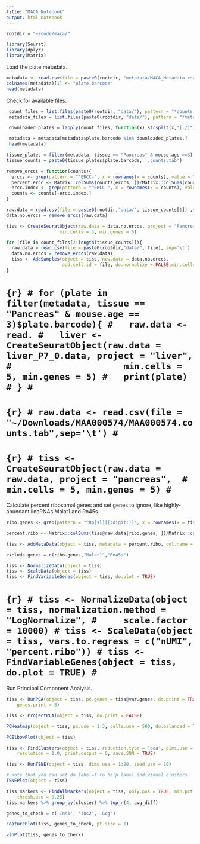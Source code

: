 ```yaml
---
title: "MACA Notebook"
output: html_notebook
---
```


```r
rootdir = "~/code/maca/"
```


```r
library(Seurat)
library(dplyr)
library(Matrix)
```

Load the plate metadata.

```r
metadata <- read.csv(file = paste0(rootdir, "metadata/MACA_Metadata.csv"), sep=",", header = TRUE)
colnames(metadata)[1] <- "plate.barcode"
head(metadata)
```

Check for available files.
```r
 count_files = list.files(paste0(rootdir, "data/"), pattern = "*counts.tab",recursive = TRUE)
 metadata_files = list.files(paste0(rootdir, "data/"), pattern = "*metadata.tab",recursive = TRUE)

 downloaded_plates = lapply(count_files, function(x) strsplit(x,"[./]")[[1]][1])

 metadata = metadata[metadata$plate.barcode %in% downloaded_plates,]
 head(metadata)
```

```r
tissue_plates = filter(metadata, tissue == "Pancreas" & mouse.age ==3)[,c('plate.barcode','tissue','subtissue','mouse.sex')]
tissue_counts = paste0(tissue_plates$plate.barcode, '.counts.tab')

remove_erccs = function(counts){
  erccs <- grep(pattern = "^ERCC-", x = rownames(x = counts), value = TRUE)
  percent.ercc <- Matrix::colSums(counts[erccs, ])/Matrix::colSums(counts)
  ercc.index <- grep(pattern = "^ERCC-", x = rownames(x = counts), value = FALSE)
  counts <- counts[-ercc.index,]
}

raw.data = read.csv(file = paste0(rootdir,"data/", tissue_counts[1]) ,sep='\t')
data.no.erccs = remove_erccs(raw.data)

tiss <- CreateSeuratObject(raw.data = data.no.erccs, project = "Pancreas", 
                    min.cells = 5, min.genes = 5)

for (file in count_files[2:length(tissue_counts)]){
  raw.data = read.csv(file = paste0(rootdir,"data/", file), sep='\t')
  data.no.erccs = remove_erccs(raw.data)
  tiss <- AddSamples(object = tiss, new.data = data.no.erccs, 
                     add.cell.id = file, do.normalize = FALSE,min.cells = 5, min.genes = 5)
}
```


# ```{r}
# for (plate in filter(metadata, tissue == "Pancreas" & mouse.age == 3)$plate.barcode){
#   raw.data <- read.
#   liver <- CreateSeuratObject(raw.data = liver_P7_0.data, project = "liver", 
#                     min.cells = 5, min.genes = 5)
#   print(plate)
# }
# ```


# ```{r}
# raw.data <- read.csv(file = "~/Downloads/MAA000574/MAA000574.counts.tab",sep='\t')
# ```



# ```{r}
# tiss <- CreateSeuratObject(raw.data = raw.data, project = "pancreas", 
#                     min.cells = 5, min.genes = 5)
# ```

Calculate percent ribosomal genes and set genes to ignore, like highly-abundant lincRNAs Malat1 and Rn45s.

```r
ribo.genes <- grep(pattern = "^Rp[sl][[:digit:]]", x = rownames(x = tiss@data), value = TRUE)

percent.ribo <- Matrix::colSums(tiss@raw.data[ribo.genes, ])/Matrix::colSums(tiss@raw.data)

tiss <- AddMetaData(object = tiss, metadata = percent.ribo, col.name = "percent.ribo")

exclude.genes = c(ribo.genes,"Malat1","Rn45s")
```


```r
tiss <- NormalizeData(object = tiss)
tiss <- ScaleData(object = tiss)
tiss <- FindVariableGenes(object = tiss, do.plot = TRUE)
```



# ```{r}
# tiss <- NormalizeData(object = tiss, normalization.method = "LogNormalize",
#     scale.factor = 10000)
# tiss <- ScaleData(object = tiss, vars.to.regress = c("nUMI", "percent.ribo"))
# tiss <- FindVariableGenes(object = tiss, do.plot = TRUE)
# ```
Run Principal Component Analysis.
```r
tiss <- RunPCA(object = tiss, pc.genes = tiss@var.genes, do.print = TRUE, pcs.print = 1:5, 
    genes.print = 5)
```

```r
tiss <- ProjectPCA(object = tiss, do.print = FALSE)
```


```r
PCHeatmap(object = tiss, pc.use = 1:3, cells.use = 500, do.balanced = TRUE, label.columns = FALSE)
```

```r
PCElbowPlot(object = tiss)
```


```r
tiss <- FindClusters(object = tiss, reduction.type = "pca", dims.use = 1:20, 
    resolution = 1.0, print.output = 0, save.SNN = TRUE)
```


```r
tiss <- RunTSNE(object = tiss, dims.use = 1:20, seed.use = 10)
```

```r
# note that you can set do.label=T to help label individual clusters
TSNEPlot(object = tiss)
```

```r
tiss.markers <- FindAllMarkers(object = tiss, only.pos = TRUE, min.pct = 0.25, 
    thresh.use = 0.25)
tiss.markers %>% group_by(cluster) %>% top_n(4, avg_diff)
```
```r
genes_to_check = c('Ins1', 'Ins2', 'Gcg')

FeaturePlot(tiss, genes_to_check, pt.size = 1)
```


```r
vlnPlot(tiss, genes_to_check)
```